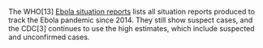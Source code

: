 The WHO[13] [Ebola situation reports](http://gapm.io/xebolawho) lists all situation reports produced to track the Ebola pandemic since 2014. They still show suspect cases, and the CDC[3] continues to use the high estimates, which include suspected and unconfirmed cases.